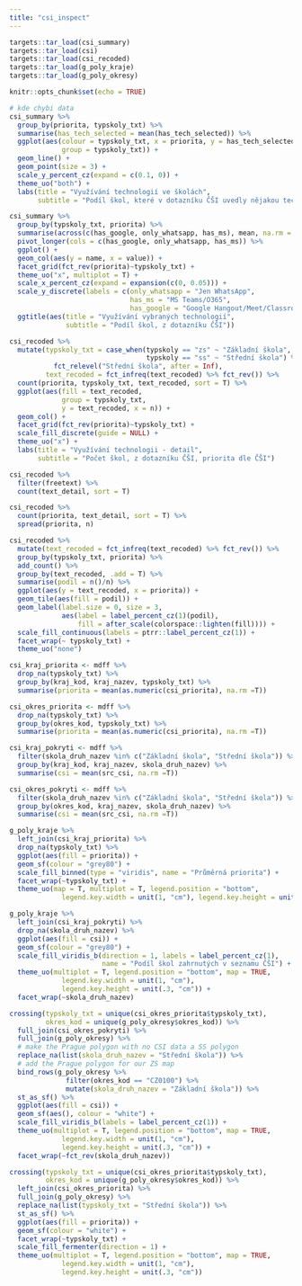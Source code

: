 ```yaml
---
title: "csi_inspect"
---
```


```r
targets::tar_load(csi_summary)
targets::tar_load(csi)
targets::tar_load(csi_recoded)
targets::tar_load(g_poly_kraje)
targets::tar_load(g_poly_okresy)

knitr::opts_chunk$set(echo = TRUE)
```

```r
# kde chybi data
csi_summary %>%
  group_by(priorita, typskoly_txt) %>%
  summarise(has_tech_selected = mean(has_tech_selected)) %>%
  ggplot(aes(colour = typskoly_txt, x = priorita, y = has_tech_selected,
             group = typskoly_txt)) +
  geom_line() +
  geom_point(size = 3) +
  scale_y_percent_cz(expand = c(0.1, 0)) +
  theme_uo("both") +
  labs(title = "Využívání technologií ve školách",
       subtitle = "Podíl škol, které v dotazníku ČŠI uvedly nějakou technologii\npodle priority ČŠI a stupně školy")
```

```r
csi_summary %>% 
  group_by(typskoly_txt, priorita) %>% 
  summarise(across(c(has_google, only_whatsapp, has_ms), mean, na.rm = T)) %>% 
  pivot_longer(cols = c(has_google, only_whatsapp, has_ms)) %>%
  ggplot() +
  geom_col(aes(y = name, x = value)) +
  facet_grid(fct_rev(priorita)~typskoly_txt) +
  theme_uo("x", multiplot = T) +
  scale_x_percent_cz(expand = expansion(c(0, 0.05))) +
  scale_y_discrete(labels = c(only_whatsapp = "Jen WhatsApp",
                              has_ms = "MS Teams/O365",
                              has_google = "Google Hangout/Meet/Classroom")) +
  ggtitle(aes(title = "Využívání vybraných technologií",
              subtitle = "Podíl škol, z dotazníku ČŠI"))
```

```r
csi_recoded %>%
  mutate(typskoly_txt = case_when(typskoly == "zs" ~ "Základní škola",
                                  typskoly == "ss" ~ "Střední škola") %>%
           fct_relevel("Střední škola", after = Inf),
         text_recoded = fct_infreq(text_recoded) %>% fct_rev()) %>% 
  count(priorita, typskoly_txt, text_recoded, sort = T) %>%
  ggplot(aes(fill = text_recoded,
             group = typskoly_txt,
             y = text_recoded, x = n)) +
  geom_col() +
  facet_grid(fct_rev(priorita)~typskoly_txt) +
  scale_fill_discrete(guide = NULL) +
  theme_uo("x") +
  labs(title = "Využívání technologii - detail",
       subtitle = "Počet škol, z dotazníku ČŠI, priorita dle ČŠI")
```

```r
csi_recoded %>%
  filter(freetext) %>% 
  count(text_detail, sort = T)
```


```r
csi_recoded %>%
  count(priorita, text_detail, sort = T) %>% 
  spread(priorita, n)
```


```r
csi_recoded %>%
  mutate(text_recoded = fct_infreq(text_recoded) %>% fct_rev()) %>%
  group_by(typskoly_txt, priorita) %>%
  add_count() %>%
  group_by(text_recoded, .add = T) %>%
  summarise(podil = n()/n) %>%
  ggplot(aes(y = text_recoded, x = priorita)) +
  geom_tile(aes(fill = podil)) +
  geom_label(label.size = 0, size = 3, 
             aes(label = label_percent_cz(1)(podil),
                 fill = after_scale(colorspace::lighten(fill)))) +
  scale_fill_continuous(labels = ptrr::label_percent_cz(1)) +
  facet_wrap(~ typskoly_txt) +
  theme_uo("none")

```

```r
csi_kraj_priorita <- mdff %>% 
  drop_na(typskoly_txt) %>% 
  group_by(kraj_kod, kraj_nazev, typskoly_txt) %>% 
  summarise(priorita = mean(as.numeric(csi_priorita), na.rm =T))

csi_okres_priorita <- mdff %>% 
  drop_na(typskoly_txt) %>% 
  group_by(okres_kod, typskoly_txt) %>% 
  summarise(priorita = mean(as.numeric(csi_priorita), na.rm =T))

csi_kraj_pokryti <- mdff %>% 
  filter(skola_druh_nazev %in% c("Základní škola", "Střední škola")) %>% 
  group_by(kraj_kod, kraj_nazev, skola_druh_nazev) %>% 
  summarise(csi = mean(src_csi, na.rm =T))

csi_okres_pokryti <- mdff %>% 
  filter(skola_druh_nazev %in% c("Základní škola", "Střední škola")) %>% 
  group_by(okres_kod, kraj_nazev, skola_druh_nazev) %>% 
  summarise(csi = mean(src_csi, na.rm =T))
```


```r
g_poly_kraje %>% 
  left_join(csi_kraj_priorita) %>% 
  drop_na(typskoly_txt) %>% 
  ggplot(aes(fill = priorita)) +
  geom_sf(colour = "grey80") +
  scale_fill_binned(type = "viridis", name = "Průměrná priorita") +
  facet_wrap(~typskoly_txt) +
  theme_uo(map = T, multiplot = T, legend.position = "bottom",
             legend.key.width = unit(1, "cm"), legend.key.height = unit(.3, "cm"))
```

```r
g_poly_kraje %>% 
  left_join(csi_kraj_pokryti) %>% 
  drop_na(skola_druh_nazev) %>% 
  ggplot(aes(fill = csi)) +
  geom_sf(colour = "grey80") + 
  scale_fill_viridis_b(direction = 1, labels = label_percent_cz(1),
                       name = "Podíl škol zahrnutých v seznamu ČŠI") +
  theme_uo(multiplot = T, legend.position = "bottom", map = TRUE,
             legend.key.width = unit(1, "cm"), 
             legend.key.height = unit(.3, "cm")) +
  facet_wrap(~skola_druh_nazev)
```

```r
crossing(typskoly_txt = unique(csi_okres_priorita$typskoly_txt),
         okres_kod = unique(g_poly_okresy$okres_kod)) %>% 
  full_join(csi_okres_pokryti) %>% 
  full_join(g_poly_okresy) %>% 
  # make the Prague polygon with no CSI data a SS polygon
  replace_na(list(skola_druh_nazev = "Střední škola")) %>% 
  # add the Prague polygon for our ZS map
  bind_rows(g_poly_okresy %>% 
              filter(okres_kod == "CZ0100") %>% 
              mutate(skola_druh_nazev = "Základní škola")) %>% 
  st_as_sf() %>%
  ggplot(aes(fill = csi)) +
  geom_sf(aes(), colour = "white") +
  scale_fill_viridis_b(labels = label_percent_cz(1)) +
  theme_uo(multiplot = T, legend.position = "bottom", map = TRUE,
             legend.key.width = unit(1, "cm"), 
             legend.key.height = unit(.3, "cm")) +
  facet_wrap(~fct_rev(skola_druh_nazev))
```

```r

crossing(typskoly_txt = unique(csi_okres_priorita$typskoly_txt),
         okres_kod = unique(g_poly_okresy$okres_kod)) %>% 
  left_join(csi_okres_priorita) %>% 
  full_join(g_poly_okresy) %>% 
  replace_na(list(typskoly_txt = "Střední škola")) %>% 
  st_as_sf() %>% 
  ggplot(aes(fill = priorita)) +
  geom_sf(colour = "white") +
  facet_wrap(~typskoly_txt) +
  scale_fill_fermenter(direction = 1) +
  theme_uo(multiplot = T, legend.position = "bottom", map = TRUE,
             legend.key.width = unit(1, "cm"), 
             legend.key.height = unit(.3, "cm"))
```
